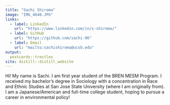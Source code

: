 ```yaml
---
title: "Sachi Shiroma"
image: "IMG_4648.JPG"
links:
  - label: LinkedIn
    url: "https://www.linkedin.com/in/s-shiroma/"
  - label: GitHub
    url: "https://github.com/sachi-96"
  - label: Email
    url: "mailto:sachishiroma@ucsb.edu"
output:
  postcards::trestles
site: distill::distill_website
---
```

 
Hi! My name is Sachi. I am first year student of the BREN MESM Program. I received my bachelor's degree in Sociology with a concentration in Race and Ethnic Studies at San Jose State University (where I am originally from).  I am a Japanese/American and full-time college student, hoping to pursue a career in environmental policy!
